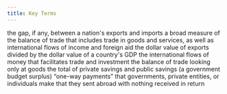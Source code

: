 ```yaml
---
title: Key Terms
---
```


<Keyterm label="balance of trade (trade balance)">
  the gap, if any, between a nation's exports and imports
</Keyterm>

<Keyterm label="current account balance">
  a broad measure of the balance of trade that includes trade in goods and
  services, as well as international flows of income and foreign aid
</Keyterm>

<Keyterm label="exports of goods and services as a percentage of GDP">
  the dollar value of exports divided by the dollar value of a country's GDP
</Keyterm>

<Keyterm label="financial capital">
  the international flows of money that facilitates trade and investment
</Keyterm>

<Keyterm label="merchandise trade balance">
  the balance of trade looking only at goods
</Keyterm>

<Keyterm label="national savings and investment identity">
  the total of private savings and public savings (a government budget surplus)
</Keyterm>

<Keyterm label="unilateral transfers">
  “one-way payments” that governments, private entities, or individuals make
  that they sent abroad with nothing received in return
</Keyterm>
